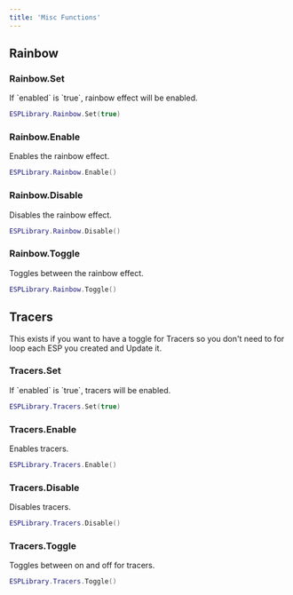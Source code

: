 ```yaml
---
title: 'Misc Functions'
---
```


## Rainbow

### Rainbow.Set
<ParamField path="enabled" type="boolean" required>
    If `enabled` is `true`, rainbow effect will be enabled.
</ParamField>

```lua
ESPLibrary.Rainbow.Set(true)
```

### Rainbow.Enable
Enables the rainbow effect.
```lua
ESPLibrary.Rainbow.Enable()
```

### Rainbow.Disable
Disables the rainbow effect.
```lua
ESPLibrary.Rainbow.Disable()
```

### Rainbow.Toggle
Toggles between the rainbow effect.
```lua
ESPLibrary.Rainbow.Toggle()
```

## Tracers
This exists if you want to have a toggle for Tracers so you don't need to for loop each ESP you created and Update it.

### Tracers.Set
<ParamField path="enabled" type="boolean" required>
    If `enabled` is `true`, tracers will be enabled.
</ParamField>

```lua
ESPLibrary.Tracers.Set(true)
```

### Tracers.Enable
Enables tracers.
```lua
ESPLibrary.Tracers.Enable()
```

### Tracers.Disable
Disables tracers.
```lua
ESPLibrary.Tracers.Disable()
```

### Tracers.Toggle
Toggles between on and off for tracers.
```lua
ESPLibrary.Tracers.Toggle()
```
